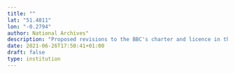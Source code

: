 ```yaml
---
title: ""
lat: "51.4811"
lon: "-0.2794"
author: National Archives"
description: "Proposed revisions to the BBC's charter and licence in the light of the Television Act 1954 and the ITA licence"
date: 2021-06-26T17:50:41+01:00
draft: false
type: institution
---
```

